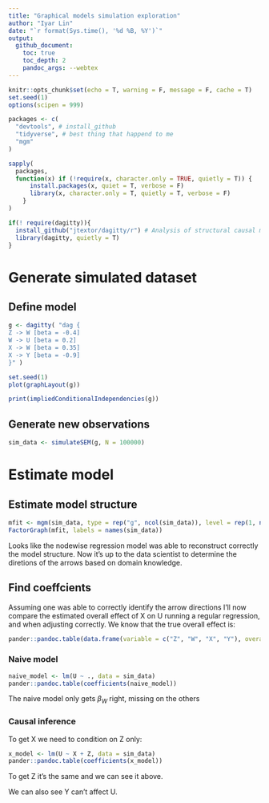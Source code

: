 ```yaml
---
title: "Graphical models simulation exploration"
author: "Iyar Lin"
date: "`r format(Sys.time(), '%d %B, %Y')`"
output:
  github_document:
    toc: true
    toc_depth: 2
    pandoc_args: --webtex
---
```


```r
knitr::opts_chunk$set(echo = T, warning = F, message = F, cache = T)
set.seed(1)
options(scipen = 999)

packages <- c(
  "devtools", # install_github
  "tidyverse", # best thing that happend to me
  "mgm"
)

sapply(
  packages,
  function(x) if (!require(x, character.only = TRUE, quietly = T)) {
      install.packages(x, quiet = T, verbose = F)
      library(x, character.only = T, quietly = T, verbose = F)
    }
)

if(! require(dagitty)){
  install_github("jtextor/dagitty/r") # Analysis of structural causal models
  library(dagitty, quietly = T)
}

```

# Generate simulated dataset

## Define model

```r
g <- dagitty( "dag {
Z -> W [beta = -0.4]
W -> U [beta = 0.2]
X -> W [beta = 0.35]
X -> Y [beta = -0.9]
}" )

set.seed(1)
plot(graphLayout(g))
```

```r
print(impliedConditionalIndependencies(g))
```

## Generate new observations

```r
sim_data <- simulateSEM(g, N = 100000)
```

# Estimate model

## Estimate model structure

```r
mfit <- mgm(sim_data, type = rep("g", ncol(sim_data)), level = rep(1, ncol(sim_data)), k = 3, verbatim = T)
FactorGraph(mfit, labels = names(sim_data))
```

Looks like the nodewise regression model was able to reconstruct correctly the model structure. Now it's up to the data scientist to determine the diretions of the arrows based on domain knowledge. 

## Find coeffcients

Assuming one was able to correctly identify the arrow directions I'll now compare the estimated overall effect of X on U running a regular regression, and when adjusting correctly. We know that the true overall effect is:

```r
pander::pandoc.table(data.frame(variable = c("Z", "W", "X", "Y"), overall_effect = c(-0.08, 0.2, 0.07, 0)))
```

### Naive model

```r
naive_model <- lm(U ~ ., data = sim_data)
pander::pandoc.table(coefficients(naive_model))
```

The naive model only gets $\beta_W$ right, missing on the others

### Causal inference

To get X we need to condition on Z only:

```r
x_model <- lm(U ~ X + Z, data = sim_data)
pander::pandoc.table(coefficients(x_model))
```

To get Z it's the same and we can see it above. 

We can also see Y can't affect U.